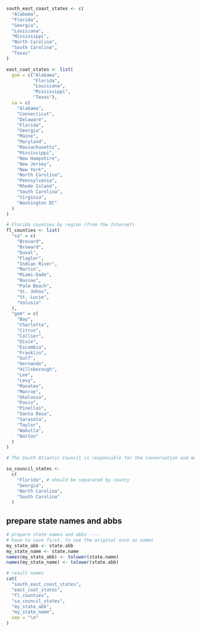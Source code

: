 ```r
south_east_coast_states <- c(
  "Alabama",
  "Florida",
  "Georgia",
  "Louisiana",
  "Mississippi",
  "North Carolina",
  "South Carolina",
  "Texas"
)

east_coat_states <- list(
  gom = c("Alabama",
          "Florida",
          "Louisiana",
          "Mississippi",
          "Texas"),
  sa = c(
    "Alabama",
    "Connecticut",
    "Delaware",
    "Florida",
    "Georgia",
    "Maine",
    "Maryland",
    "Massachusetts",
    "Mississippi",
    "New Hampshire",
    "New Jersey",
    "New York",
    "North Carolina",
    "Pennsylvania",
    "Rhode Island",
    "South Carolina",
    "Virginia",
    "Washington DC"
  )
)

# Florida counties by region (from the Internet)
fl_counties <- list(
  "sa" = c(
    "Brevard",
    "Broward",
    "Duval",
    "Flagler",
    "Indian River",
    "Martin",
    "Miami-Dade",
    "Nassau",
    "Palm Beach",
    "St. Johns",
    "St. Lucie",
    "Volusia"
  ),
  "gom" = c(
    "Bay",
    "Charlotte",
    "Citrus",
    "Collier",
    "Dixie",
    "Escambia",
    "Franklin",
    "Gulf",
    "Hernando",
    "Hillsborough",
    "Lee",
    "Levy",
    "Manatee",
    "Monroe",
    "Okaloosa",
    "Pasco",
    "Pinellas",
    "Santa Rosa",
    "Sarasota",
    "Taylor",
    "Wakulla",
    "Walton"
  )
)

# The South Atlantic Council is responsible for the conservation and management of fishery resources in federal waters ranging from 3 to 200 miles off the coasts of North Carolina, South Carolina, Georgia, and east Florida to Key West.

sa_council_states <-
  c(
    "Florida", # should be separated by county
    "Georgia",
    "North Carolina",
    "South Carolina"
  )
```

## prepare state names and abbs 

```r
# prepare state names and abbs ----
# have to save first, to use the original once as names
my_state_abb <- state.abb
my_state_name <- state.name
names(my_state_abb) <- tolower(state.name)
names(my_state_name) <- tolower(state.abb)

# result names
cat(
  "south_east_coast_states",
  "east_coat_states",
  "fl_counties",
  "sa_council_states",
  "my_state_abb",
  "my_state_name",
  sep = "\n"
)
```

